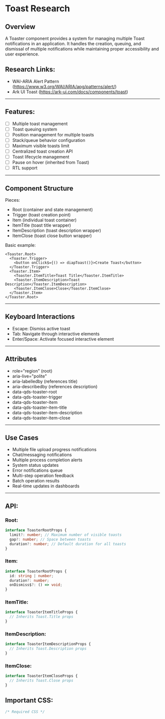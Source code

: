 # Toast Research

## Overview
A Toaster component provides a system for managing multiple Toast notifications in an application.
It handles the creation, queuing, and dismissal of multiple notifications while maintaining proper
accessibility and user experience.

## Research Links:
- WAI-ARIA Alert Pattern (https://www.w3.org/WAI/ARIA/apg/patterns/alert/)
- Ark UI Toast (https://ark-ui.com/docs/components/toast)

---

## Features:
- [ ] Multiple toast management
- [ ] Toast queuing system
- [ ] Position management for multiple toasts
- [ ] Stack/queue behavior configuration
- [ ] Maximum visible toasts limit
- [ ] Centralized toast creation API
- [ ] Toast lifecycle management
- [ ] Pause on hover (inherited from Toast)
- [ ] RTL support

---

## Component Structure

Pieces:
- Root (container and state management)
- Trigger (toast creation point)
- Item (individual toast container)
- ItemTitle (toast title wrapper)
- ItemDescription (toast description wrapper)
- ItemClose (toast close button wrapper)

Basic example:
```tsx
<Toaster.Root>
  <Toaster.Trigger>
    <button onClick$={() => diapToast()}>Create Toast</button>
  </Toaster.Trigger>
  <Toaster.Item>
    <Toaster.ItemTitle>Toast Title</Toaster.ItemTitle>
    <Toaster.ItemDescription>Toast Description</Toaster.ItemDescription>
    <Toaster.ItemClose>Close</Toaster.ItemClose>
  </Toaster.Item>
</Toaster.Root>
```

---

## Keyboard Interactions
- Escape: Dismiss active toast
- Tab: Navigate through interactive elements
- Enter/Space: Activate focused interactive element

---

## Attributes
- role="region" (root)
- aria-live="polite"
- aria-labelledby (references title)
- aria-describedby (references description)
- data-qds-toaster-root
- data-qds-toaster-trigger
-	data-qds-toaster-item
-	data-qds-toaster-item-title
-	data-qds-toaster-item-description
-	data-qds-toaster-item-close

---

## Use Cases
- Multiple file upload progress notifications
- Chat/messaging notifications
- Multiple process completion alerts
- System status updates
- Error notifications queue
- Multi-step operation feedback
- Batch operation results
- Real-time updates in dashboards

---

## API:

### Root:
```typescript
interface ToasterRootProps {
  limit?: number; // Maximum number of visible toasts
  gap?: number; // Space between toasts
  duration?: number; // Default duration for all toasts
}
```

### Item:
```typescript
interface ToasterRootProps {
  id: string | number;
  duration?: number;
  onDismiss$?: () => void;
}
```

### ItemTitle:
```typescript
interface ToasterItemTitleProps {
  // Inherits Toast.Title props
}
```

### ItemDescription:
```typescript
interface ToasterItemDescriptionProps {
  // Inherits Toast.Description props
}
```

### ItemClose:
```typescript
interface ToasterItemCloseProps {
  // Inherits Toast.Close props
}
```

## Important CSS:

```css
/* Required CSS */

```
